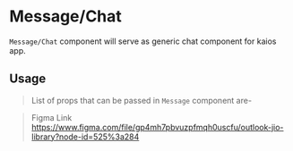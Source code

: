 
<Meta title="MDX/Message" component={Message} />

# Message/Chat

`Message/Chat` component will serve as generic chat component for kaios app.

## Usage

> List of props that can be passed in `Message` component are-

<Props of={Message} />

<Preview withToolbar>
    <Story
        name="MessageReceiver"
        parameter={{
            design: {
                type: 'figma',
                url:
                    'https://www.figma.com/file/gP4MH7PBvUzPFMqh0uSCfU/Outlook-Jio-Library?node-id=397%3A18',
            },
        }}>
        <Message
            text={text('Text', 'This is my SMS message')}
            messageDay={text('Day', 'Today')}
            messageTime={text('Time', '10:47 AM')}
            isSender={boolean('Sender', false)}
            isSelected={boolean('Select', false)}
        />
    </Story>
    <Story name="MessageSender">
        <Message
            text="This is my SMS message"
            messageDay="Today"
            messageTime="10:47 AM"
            isSender={true}
            isSelected={false}
        />
    </Story>
    <Story name="MessageFocused">
        <Message
            text="This is my SMS message"
            messageDay="Today"
            messageTime="10:47 AM"
            isSender={true}
            isSelected={true}
        />
    </Story>
</Preview>

> Figma Link <https://www.figma.com/file/gp4mh7pbvuzpfmqh0uscfu/outlook-jio-library?node-id=525%3a284>
